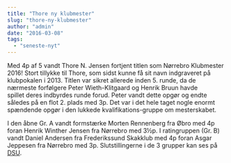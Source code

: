 ```yaml
---
title: "Thore ny klubmester"
slug: "thore-ny-klubmester"
author: "admin"
date: "2016-03-08"
tags: 
  - "seneste-nyt"
---
```


Med 4p af 5 vandt Thore N. Jensen fortjent titlen som Nørrebro Klubmester 2016! Stort tillykke til Thore, som sidst kunne få sit navn indgraveret på klubpokalen i 2013. Titlen var sikret allerede inden 5. runde, da de nærmeste forfølgere Peter Wieth-Klitgaard og Henrik Bruun havde spillet deres indbyrdes runde forud. Peter vandt dette opgør og endte således på en flot 2. plads med 3p. Det var i det hele taget nogle enormt spændende opgør i den lukkede kvalifikations-gruppe om mesterskabet.

I den åbne Gr. A vandt formstærke Morten Rennenberg fra Øbro med 4p foran Henrik Winther Jensen fra Nørrebro med 3½p. I ratingruppen (Gr. B) vandt Daniel Andersen fra Frederikssund Skakklub med 4p foran Asgar Jeppesen fra Nørrebro med 3p. Slutstillingerne i de 3 grupper kan ses på [DSU](https://turnering.skak.dk/TournamentActive/Details?tourId=23188).
